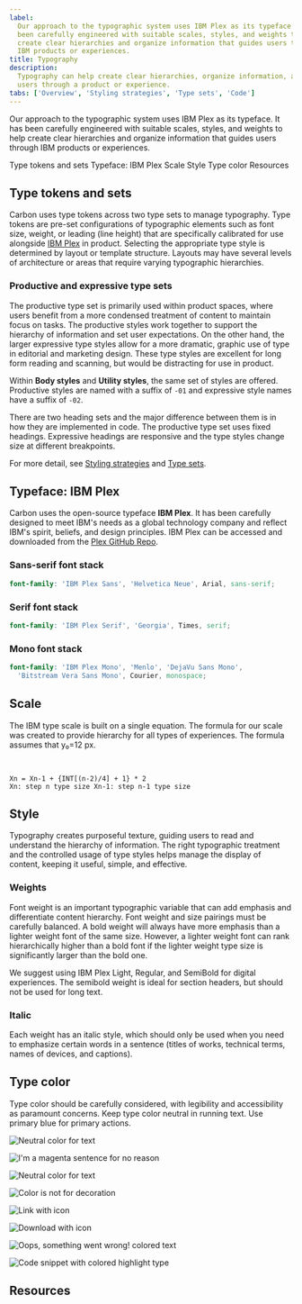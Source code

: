 ```yaml
---
label:
  Our approach to the typographic system uses IBM Plex as its typeface. It has
  been carefully engineered with suitable scales, styles, and weights to help
  create clear hierarchies and organize information that guides users through
  IBM products or experiences.
title: Typography
description:
  Typography can help create clear hierarchies, organize information, and guide
  users through a product or experience.
tabs: ['Overview', 'Styling strategies', 'Type sets', 'Code']
---
```



<PageDescription>

Our approach to the typographic system uses IBM Plex as its typeface. It has
been carefully engineered with suitable scales, styles, and weights to help
create clear hierarchies and organize information that guides users through IBM
products or experiences.

</PageDescription>

<AnchorLinks>

<AnchorLink>Type tokens and sets</AnchorLink>
<AnchorLink>Typeface: IBM Plex</AnchorLink>
<AnchorLink>Scale</AnchorLink>
<AnchorLink>Style</AnchorLink>
<AnchorLink>Type color</AnchorLink>
<AnchorLink>Resources</AnchorLink>

</AnchorLinks>

## Type tokens and sets

Carbon uses type tokens across two type sets to manage typography. Type tokens
are pre-set configurations of typographic elements such as font size, weight, or
leading (line height) that are specifically calibrated for use alongside
[IBM Plex](http://ibm.com/plex) in product. Selecting the appropriate type style
is determined by layout or template structure. Layouts may have several levels
of architecture or areas that require varying typographic hierarchies.

### Productive and expressive type sets

The productive type set is primarily used within product spaces, where users
benefit from a more condensed treatment of content to maintain focus on tasks.
The productive styles work together to support the hierarchy of information and
set user expectations. On the other hand, the larger expressive type styles
allow for a more dramatic, graphic use of type in editorial and marketing
design. These type styles are excellent for long form reading and scanning, but
would be distracting for use in product.

Within **Body styles** and **Utility styles**, the same set of styles are
offered. Productive styles are named with a suffix of `-01` and expressive style
names have a suffix of `-02`.

There are two heading sets and the major difference between them is in how they
are implemented in code. The productive type set uses fixed headings. Expressive
headings are responsive and the type styles change size at different
breakpoints.

For more detail, see
[Styling strategies](/guidelines/typography/styling-strategies/) and
[Type sets](/guidelines/typography/type-sets/).

## Typeface: IBM Plex

Carbon uses the open-source typeface **IBM Plex**. It has been carefully
designed to meet IBM's needs as a global technology company and reflect IBM's
spirit, beliefs, and design principles. IBM Plex can be accessed and downloaded
from the [Plex GitHub Repo](https://github.com/ibm/plex).

<TypeWeight type="types" />

### Sans-serif font stack

```scss
font-family: 'IBM Plex Sans', 'Helvetica Neue', Arial, sans-serif;
```

### Serif font stack

```scss
font-family: 'IBM Plex Serif', 'Georgia', Times, serif;
```

### Mono font stack

```scss
font-family: 'IBM Plex Mono', 'Menlo', 'DejaVu Sans Mono',
  'Bitstream Vera Sans Mono', Courier, monospace;
```

## Scale

The IBM type scale is built on a single equation. The formula for our scale was
created to provide hierarchy for all types of experiences. The formula assumes
that y₀=12 px.

<br />

<TypeScaleTable />

```
Xn = Xn-1 + {INT[(n-2)/4] + 1} * 2
Xn: step n type size Xn-1: step n-1 type size
```

## Style

Typography creates purposeful texture, guiding users to read and understand the
hierarchy of information. The right typographic treatment and the controlled
usage of type styles helps manage the display of content, keeping it useful,
simple, and effective.

### Weights

Font weight is an important typographic variable that can add emphasis and
differentiate content hierarchy. Font weight and size pairings must be carefully
balanced. A bold weight will always have more emphasis than a lighter weight
font of the same size. However, a lighter weight font can rank hierarchically
higher than a bold font if the lighter weight type size is significantly larger
than the bold one.

We suggest using IBM Plex Light, Regular, and SemiBold for digital experiences.
The semibold weight is ideal for section headers, but should not be used for
long text.

<TypeWeight />

### Italic

Each weight has an italic style, which should only be used when you need to
emphasize certain words in a sentence (titles of works, technical terms, names
of devices, and captions).

<TypeWeight type="italic" />

## Type color

Type color should be carefully considered, with legibility and accessibility as
paramount concerns. Keep type color neutral in running text. Use primary blue
for primary actions.

<DoDontRow>
<DoDont>

![Neutral color for text](images/Typography_overview_Type-color-1.svg)

</DoDont>
<DoDont type="dont">

![I'm a magenta sentence for no reason](images/Typography_overview_Type-color-2.svg)

</DoDont>
</DoDontRow>

<DoDontRow>
<DoDont color="dark">

![Neutral color for text](images/Typography_overview_Type-color-3.svg)

</DoDont>
<DoDont type="dont" color="dark">

![Color is not for decoration](images/Typography_overview_Type-color-4.svg)

</DoDont>
</DoDontRow>

<DoDontRow>
<DoDont caption="Core blue colors are used for text links and primary actions">

![Link with icon](images/Typography_overview_Type-color-5.svg)

</DoDont>
<DoDont caption="Secondary actions use Gray 100 and icons">

![Download with icon](images/Typography_overview_Type-color-6.svg)

</DoDont>
</DoDontRow>

<DoDontRow>
<DoDont caption="Other use cases for colored type are code snippets, warnings, alerts, etc.">

![Oops, something went wrong! colored text](images/Typography_overview_Type-color-7.svg)

</DoDont>
<DoDont>

![Code snippet with colored highlight type](images/Typography_overview_Type-color-8.svg)

</DoDont>
</DoDontRow>

## Resources

<Row className="resource-card-group">
<Column colMd={4} colLg={4} noGutterSm>
  <ResourceCard
    subTitle="Get the latest IBM Plex™ download on GitHub"
    href="https://github.com/ibm/plex/releases/latest"
    >

<MdxIcon name="github" />

  </ResourceCard>
</Column>
<Column colMd={4} colLg={4}  noGutterSm>
  <ResourceCard
    subTitle="Visit the IBM Plex™ website to learn more"
    href="https://www.ibm.com/plex/"
    >

  </ResourceCard>
</Column>
<Column colMd={4} colLg={4} noGutterSm>
  <ResourceCard
    subTitle="Elements package: Type"
    href="https://github.com/carbon-design-system/carbon/tree/v10/packages/type"
    >

<MdxIcon name="github" />

  </ResourceCard>
</Column>
<Column colMd={4} colLg={4}  noGutterSm>
  <ResourceCard
    subTitle="Type package preview"
    href="https://github.com/carbon-design-system/carbon/tree/v10/packages/type"
    >

<MdxIcon name="codesandbox" />

 </ResourceCard>
</Column>
</Row>
